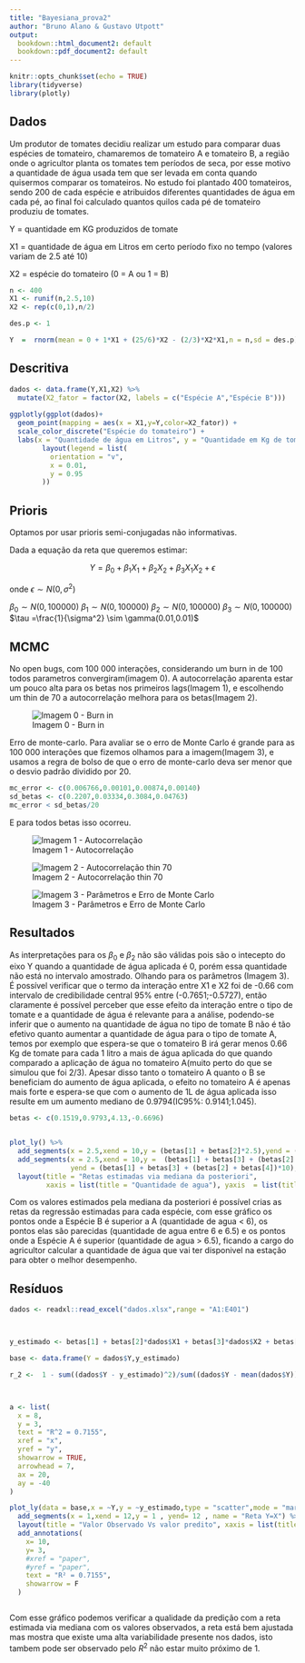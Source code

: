 ```yaml
---
title: "Bayesiana_prova2"
author: "Bruno Alano & Gustavo Utpott"
output:
  bookdown::html_document2: default
  bookdown::pdf_document2: default
---
```


```r
knitr::opts_chunk$set(echo = TRUE)
library(tidyverse)
library(plotly)
```

## Dados {-}

Um produtor de tomates decidiu realizar um estudo para comparar duas espécies de tomateiro, chamaremos de tomateiro A e tomateiro B, a região onde o agricultor planta os tomates tem períodos de seca, por esse motivo a quantidade de água usada tem que ser levada em conta quando quisermos comparar os tomateiros.
No estudo foi plantado 400 tomateiros, sendo 200 de cada espécie e atribuidos diferentes quantidades de água em cada pé, ao final foi calculado quantos quilos cada pé de tomateiro produziu de tomates.  


Y =  quantidade em KG produzidos de tomate

X1 = quantidade de água em Litros em certo período fixo no tempo (valores variam de 2.5 até 10)

X2 = espécie do tomateiro (0 = A ou 1 = B)


```r
n <- 400
X1 <- runif(n,2.5,10)
X2 <- rep(c(0,1),n/2)

des.p <- 1

Y  =  rnorm(mean = 0 + 1*X1 + (25/6)*X2 - (2/3)*X2*X1,n = n,sd = des.p)
```

## Descritiva {-}

```r

dados <- data.frame(Y,X1,X2) %>%
  mutate(X2_fator = factor(X2, labels = c("Espécie A","Espécie B")))
  
ggplotly(ggplot(dados)+
  geom_point(mapping = aes(x = X1,y=Y,color=X2_fator)) +
  scale_color_discrete("Espécie do tomateiro") +
  labs(x = "Quantidade de água em Litros", y = "Quantidade em Kg de tomate")) %>%
        layout(legend = list(
          orientation = "v",
          x = 0.01,
          y = 0.95
        ))

```

## Prioris {-}

Optamos por usar prioris semi-conjugadas não informativas.

Dada a equação da reta que queremos estimar:

$$Y = \beta_0+\beta_1X_1+\beta_2X_2+\beta_3X_1X_2+\epsilon$$

onde $\epsilon \sim N(0,\sigma^2)$

$\beta_0 \sim N(0,100000)$
$\beta_1 \sim N(0,100000)$
$\beta_2 \sim N(0,100000)$
$\beta_3 \sim N(0,100000)$
$\tau =\frac{1}{\sigma^2} \sim \gamma(0.01,0.01)$



## MCMC {-}

No open bugs, com 100 000 interações, considerando um burn in de 100 todos parametros convergiram(imagem 0). A autocorrelação aparenta estar um pouco alta para os betas nos primeiros lags(Imagem 1), e escolhendo um thin de 70 a autocorrelação melhora para os betas(Imagem 2).

![Imagem 0 - Burn in](open_bugs_resultados_1/burn_in_beta0.PNG)


Erro de monte-carlo. Para avaliar se o erro de Monte Carlo é grande para as 100 000 interações que fizemos olhamos para a imagem(Imagem 3), e usamos a regra de bolso de que o erro de monte-carlo deva ser menor que o desvio padrão dividido por 20. 


```r
mc_error <- c(0.006766,0.00101,0.00874,0.00140)
sd_betas <- c(0.2207,0.03334,0.3084,0.04763)
mc_error < sd_betas/20
```
E para todos betas isso ocorreu.



![Imagem 1 - Autocorrelação](open_bugs_resultados_1/autocorrelacao.PNG)

![Imagem 2 - Autocorrelação thin 70](open_bugs_resultados_1/autocorrelacao_thin_70.PNG)

![Imagem 3 - Parâmetros e Erro de Monte Carlo](open_bugs_resultados_1/erro_monte_carlo.PNG)


## Resultados {-}

As interpretações para os $\beta_0$ e $\beta_2$ não são válidas pois são o intecepto do eixo Y quando a quantidade de água aplicada é 0, porém essa quantidade não está no intervalo amostrado. Olhando para os parâmetros (Imagem 3). É possível verificar que o termo da interação entre X1 e X2 foi de -0.66 com intervalo de credibilidade central 95% entre (-0.7651;-0.5727), então claramente é possível perceber que esse efeito da interação entre o tipo de tomate e a quantidade de água é relevante para a análise, podendo-se inferir que o aumento na quantidade de água no tipo de tomate B não é tão efetivo quanto aumentar a quantidade de água para o tipo de tomate A, temos por exemplo que espera-se que o tomateiro B irá gerar menos 0.66 Kg de tomate para cada 1 litro a mais de água aplicada do que quando comparado a aplicação de água no tomateiro A(muito perto do que se simulou que foi 2/3). Apesar disso tanto o tomateiro A quanto o B se beneficiam do aumento de água aplicada, o efeito no tomateiro A é apenas mais forte e espera-se que com o aumento de 1L de água aplicada isso resulte em um aumento mediano de 0.9794(IC95%: 0.9141;1.045). 





```r
betas <- c(0.1519,0.9793,4.13,-0.6696)


plot_ly() %>%
  add_segments(x = 2.5,xend = 10,y = (betas[1] + betas[2]*2.5),yend = (betas[1] + betas[2]*10), name = "Espécie A") %>%
  add_segments(x = 2.5,xend = 10,y =  (betas[1] + betas[3] + (betas[2] + betas[4])*2.5),
               yend = (betas[1] + betas[3] + (betas[2] + betas[4])*10), name = "Espécie B") %>%
  layout(title = "Retas estimadas via mediana da posteriori",
         xaxis = list(title = "Quantidade de agua"), yaxis  = list(title = "Quantidade de tomates produzidos"))


```
Com os valores estimados pela mediana da posteriori é possível crias as retas da regressão estimadas para cada espécie, com esse gráfico os pontos onde a Espécie B é superior a A (quantidade de agua < 6), os pontos elas são parecidas (quantidade de agua entre 6 e 6.5) e os pontos onde a Espécie A é superior (quantidade de agua > 6.5), ficando a cargo do agricultor calcular a quantidade de água que vai ter disponivel na estação para obter o melhor desempenho.


## Resíduos {-}

```r
dados <- readxl::read_excel("dados.xlsx",range = "A1:E401")



y_estimado <- betas[1] + betas[2]*dados$X1 + betas[3]*dados$X2 + betas[4]*dados$X1*dados$X2

base <- data.frame(Y = dados$Y,y_estimado)

r_2 <-  1 - sum((dados$Y - y_estimado)^2)/sum((dados$Y - mean(dados$Y))^2)



a <- list(
  x = 8,
  y = 3,
  text = "R^2 = 0.7155",
  xref = "x",
  yref = "y",
  showarrow = TRUE,
  arrowhead = 7,
  ax = 20,
  ay = -40
)

plot_ly(data = base,x = ~Y,y = ~y_estimado,type = "scatter",mode = "markers",name = "") %>%
  add_segments(x = 1,xend = 12,y = 1 , yend= 12 , name = "Reta Y=X") %>%
  layout(title = "Valor Observado Vs valor predito", xaxis = list(title = "Valor observado"),yaxis = list(title = "Valor predito")) %>%
  add_annotations(
    x= 10,
    y= 3,
    #xref = "paper",
    #yref = "paper",
    text = "R² = 0.7155",
    showarrow = F
  )



```
Com esse gráfico podemos verificar a qualidade da predição com a reta estimada via mediana com os valores observados, a reta está bem ajustada mas mostra que existe uma alta variabilidade presente nos dados, isto tambem pode ser observado pelo $R^2$ não estar muito próximo de 1.



